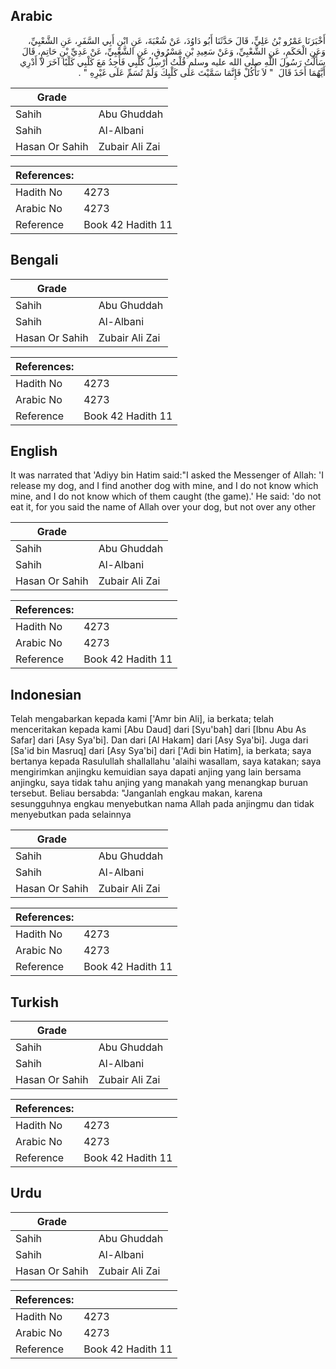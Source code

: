 ## Arabic


<div dir="rtl" lang="ar" style={{fontSize:'larger',backgroundColor:'#f8f9fa',padding:20}}>
أَخْبَرَنَا عَمْرُو بْنُ عَلِيٍّ، قَالَ حَدَّثَنَا أَبُو دَاوُدَ، عَنْ شُعْبَةَ، عَنِ ابْنِ أَبِي السَّفَرِ، عَنِ الشَّعْبِيِّ، وَعَنِ الْحَكَمِ، عَنِ الشَّعْبِيِّ، وَعَنْ سَعِيدِ بْنِ مَسْرُوقٍ، عَنِ الشَّعْبِيِّ، عَنْ عَدِيِّ بْنِ حَاتِمٍ، قَالَ سَأَلْتُ رَسُولَ اللَّهِ صلى الله عليه وسلم قُلْتُ أُرْسِلُ كَلْبِي فَأَجِدُ مَعَ كَلْبِي كَلْبًا آخَرَ لاَ أَدْرِي أَيَّهُمَا أَخَذَ قَالَ ‏ "‏ لاَ تَأْكُلْ فَإِنَّمَا سَمَّيْتَ عَلَى كَلْبِكَ وَلَمْ تُسَمِّ عَلَى غَيْرِهِ ‏"‏ ‏.‏
</div>
<div style={{backgroundColor:'#f8f9fa',padding:20, marginBottom: 10}}><table> <thead> <tr> <th>Grade</th> <th></th> </tr> </thead> <tbody> <tr><td>Sahih</td><td>Abu Ghuddah</td></tr><tr><td>Sahih</td><td>Al-Albani</td></tr><tr><td>Hasan Or Sahih</td><td>Zubair Ali Zai</td></tr></tbody></table><table> <thead> <tr> <th>References:</th> <th></th> </tr> </thead> <tbody><tr><td>Hadith No</td><td>4273</td></tr><tr><td>Arabic No</td><td>4273</td></tr><tr><td>Reference</td><td>Book 42 Hadith 11</td></tr></tbody></table></div>

## Bengali


<div dir="ltr" lang="bn" style={{fontSize:'larger',backgroundColor:'#f8f9fa',padding:20}}>

</div>
<div style={{backgroundColor:'#f8f9fa',padding:20, marginBottom: 10}}><table> <thead> <tr> <th>Grade</th> <th></th> </tr> </thead> <tbody> <tr><td>Sahih</td><td>Abu Ghuddah</td></tr><tr><td>Sahih</td><td>Al-Albani</td></tr><tr><td>Hasan Or Sahih</td><td>Zubair Ali Zai</td></tr></tbody></table><table> <thead> <tr> <th>References:</th> <th></th> </tr> </thead> <tbody><tr><td>Hadith No</td><td>4273</td></tr><tr><td>Arabic No</td><td>4273</td></tr><tr><td>Reference</td><td>Book 42 Hadith 11</td></tr></tbody></table></div>

## English


<div dir="ltr" lang="en" style={{fontSize:'larger',backgroundColor:'#f8f9fa',padding:20}}>
It was narrated that 'Adiyy bin Hatim said:"I asked the Messenger of Allah: 'I release my dog, and I find another dog with mine, and I do not know which mine, and I do not know which of them caught (the game).' He said: 'do not eat it, for you said the name of Allah over your dog, but not over any other
</div>
<div style={{backgroundColor:'#f8f9fa',padding:20, marginBottom: 10}}><table> <thead> <tr> <th>Grade</th> <th></th> </tr> </thead> <tbody> <tr><td>Sahih</td><td>Abu Ghuddah</td></tr><tr><td>Sahih</td><td>Al-Albani</td></tr><tr><td>Hasan Or Sahih</td><td>Zubair Ali Zai</td></tr></tbody></table><table> <thead> <tr> <th>References:</th> <th></th> </tr> </thead> <tbody><tr><td>Hadith No</td><td>4273</td></tr><tr><td>Arabic No</td><td>4273</td></tr><tr><td>Reference</td><td>Book 42 Hadith 11</td></tr></tbody></table></div>

## Indonesian


<div dir="ltr" lang="id" style={{fontSize:'larger',backgroundColor:'#f8f9fa',padding:20}}>
Telah mengabarkan kepada kami ['Amr bin Ali], ia berkata; telah menceritakan kepada kami [Abu Daud] dari [Syu'bah] dari [Ibnu Abu As Safar] dari [Asy Sya'bi]. Dan dari [Al Hakam] dari [Asy Sya'bi]. Juga dari [Sa'id bin Masruq] dari [Asy Sya'bi] dari ['Adi bin Hatim], ia berkata; saya bertanya kepada Rasulullah shallallahu 'alaihi wasallam, saya katakan; saya mengirimkan anjingku kemuidian saya dapati anjing yang lain bersama anjingku, saya tidak tahu anjing yang manakah yang menangkap buruan tersebut. Beliau bersabda: "Janganlah engkau makan, karena sesungguhnya engkau menyebutkan nama Allah pada anjingmu dan tidak menyebutkan pada selainnya
</div>
<div style={{backgroundColor:'#f8f9fa',padding:20, marginBottom: 10}}><table> <thead> <tr> <th>Grade</th> <th></th> </tr> </thead> <tbody> <tr><td>Sahih</td><td>Abu Ghuddah</td></tr><tr><td>Sahih</td><td>Al-Albani</td></tr><tr><td>Hasan Or Sahih</td><td>Zubair Ali Zai</td></tr></tbody></table><table> <thead> <tr> <th>References:</th> <th></th> </tr> </thead> <tbody><tr><td>Hadith No</td><td>4273</td></tr><tr><td>Arabic No</td><td>4273</td></tr><tr><td>Reference</td><td>Book 42 Hadith 11</td></tr></tbody></table></div>

## Turkish


<div dir="ltr" lang="tr" style={{fontSize:'larger',backgroundColor:'#f8f9fa',padding:20}}>

</div>
<div style={{backgroundColor:'#f8f9fa',padding:20, marginBottom: 10}}><table> <thead> <tr> <th>Grade</th> <th></th> </tr> </thead> <tbody> <tr><td>Sahih</td><td>Abu Ghuddah</td></tr><tr><td>Sahih</td><td>Al-Albani</td></tr><tr><td>Hasan Or Sahih</td><td>Zubair Ali Zai</td></tr></tbody></table><table> <thead> <tr> <th>References:</th> <th></th> </tr> </thead> <tbody><tr><td>Hadith No</td><td>4273</td></tr><tr><td>Arabic No</td><td>4273</td></tr><tr><td>Reference</td><td>Book 42 Hadith 11</td></tr></tbody></table></div>

## Urdu


<div dir="rtl" lang="ur" style={{fontSize:'larger',backgroundColor:'#f8f9fa',padding:20}}>

</div>
<div style={{backgroundColor:'#f8f9fa',padding:20, marginBottom: 10}}><table> <thead> <tr> <th>Grade</th> <th></th> </tr> </thead> <tbody> <tr><td>Sahih</td><td>Abu Ghuddah</td></tr><tr><td>Sahih</td><td>Al-Albani</td></tr><tr><td>Hasan Or Sahih</td><td>Zubair Ali Zai</td></tr></tbody></table><table> <thead> <tr> <th>References:</th> <th></th> </tr> </thead> <tbody><tr><td>Hadith No</td><td>4273</td></tr><tr><td>Arabic No</td><td>4273</td></tr><tr><td>Reference</td><td>Book 42 Hadith 11</td></tr></tbody></table></div>